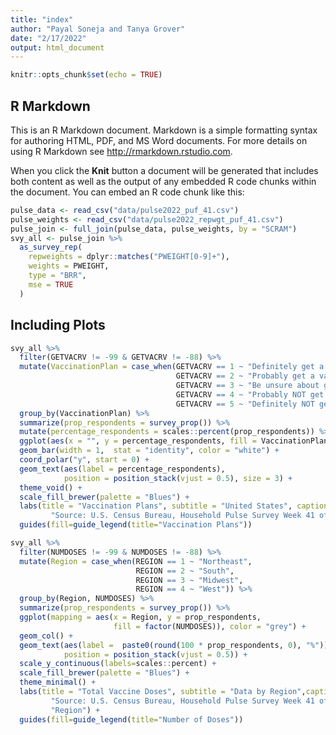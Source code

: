 ```yaml
---
title: "index"
author: "Payal Soneja and Tanya Grover"
date: "2/17/2022"
output: html_document
---
```


```r
knitr::opts_chunk$set(echo = TRUE)
```

## R Markdown

This is an R Markdown document. Markdown is a simple formatting syntax for authoring HTML, PDF, and MS Word documents. For more details on using R Markdown see <http://rmarkdown.rstudio.com>.

When you click the **Knit** button a document will be generated that includes both content as well as the output of any embedded R code chunks within the document. You can embed an R code chunk like this:

```r
pulse_data <- read_csv("data/pulse2022_puf_41.csv")
pulse_weights <- read_csv("data/pulse2022_repwgt_puf_41.csv")
pulse_join <- full_join(pulse_data, pulse_weights, by = "SCRAM")
svy_all <- pulse_join %>%
  as_survey_rep(
    repweights = dplyr::matches("PWEIGHT[0-9]+"),
    weights = PWEIGHT,
    type = "BRR",
    mse = TRUE
  )
```

## Including Plots


```r
svy_all %>%
  filter(GETVACRV != -99 & GETVACRV != -88) %>%
  mutate(VaccinationPlan = case_when(GETVACRV == 1 ~ "Definitely get a vaccine",
                                     GETVACRV == 2 ~ "Probably get a vaccine",
                                     GETVACRV == 3 ~ "Be unsure about getting a vaccine",
                                     GETVACRV == 4 ~ "Probably NOT get a vaccine",
                                     GETVACRV == 5 ~ "Definitely NOT get a vaccine")) %>%
  group_by(VaccinationPlan) %>%
  summarize(prop_respondents = survey_prop()) %>%
  mutate(percentage_respondents = scales::percent(prop_respondents)) %>%
  ggplot(aes(x = "", y = percentage_respondents, fill = VaccinationPlan)) +
  geom_bar(width = 1,  stat = "identity", color = "white") +
  coord_polar("y", start = 0) +
  geom_text(aes(label = percentage_respondents), 
            position = position_stack(vjust = 0.5), size = 3) +
  theme_void() +
  scale_fill_brewer(palette = "Blues") +
  labs(title = "Vaccination Plans", subtitle = "United States", caption = 
         "Source: U.S. Census Bureau, Household Pulse Survey Week 41 of 2022") +
  guides(fill=guide_legend(title="Vaccination Plans")) 
```



```r
svy_all %>%
  filter(NUMDOSES != -99 & NUMDOSES != -88) %>%
  mutate(Region = case_when(REGION == 1 ~ "Northeast",
                            REGION == 2 ~ "South",
                            REGION == 3 ~ "Midwest",
                            REGION == 4 ~ "West")) %>%
  group_by(Region, NUMDOSES) %>%
  summarize(prop_respondents = survey_prop()) %>%
  ggplot(mapping = aes(x = Region, y = prop_respondents, 
                       fill = factor(NUMDOSES)), color = "grey") + 
  geom_col() +
  geom_text(aes(label =  paste0(round(100 * prop_respondents, 0), "%")), 
            position = position_stack(vjust = 0.5)) +
  scale_y_continuous(labels=scales::percent) +
  scale_fill_brewer(palette = "Blues") +
  theme_minimal() +
  labs(title = "Total Vaccine Doses", subtitle = "Data by Region",caption = 
         "Source: U.S. Census Bureau, Household Pulse Survey Week 41 of 2022", y = "Percentage of Respondents", x =
         "Region") +
  guides(fill=guide_legend(title="Number of Doses")) 
```

